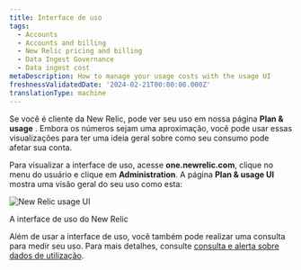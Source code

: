```yaml
---
title: Interface de uso
tags:
  - Accounts
  - Accounts and billing
  - New Relic pricing and billing
  - Data Ingest Governance
  - Data ingest cost
metaDescription: How to manage your usage costs with the usage UI
freshnessValidatedDate: '2024-02-21T00:00:00.000Z'
translationType: machine
---
```


Se você é cliente da New Relic, pode ver seu uso em nossa página <DNT>**Plan & usage**</DNT> . Embora os números sejam uma aproximação, você pode usar essas visualizações para ter uma ideia geral sobre como seu consumo pode afetar sua conta.

Para visualizar a interface de uso, acesse <DNT>**one.newrelic.com**</DNT>, clique no menu do usuário e clique em <DNT>**Administration**</DNT>. A página <DNT>**Plan & usage UI**</DNT> mostra uma visão geral do seu uso como esta:

<img
  title="New Relic usage UI"
  alt="New Relic usage UI"
  src="/images/accounts_screenshot-full_usage-ui.webp"
/>

<figcaption>
  A interface de uso do New Relic
</figcaption>

Além de usar a interface de uso, você também pode realizar uma consulta para medir seu uso. Para mais detalhes, consulte [consulta e alerta sobre dados de utilização](/docs/accounts/accounts-billing/new-relic-one-pricing-billing/usage-queries-alerts/).
